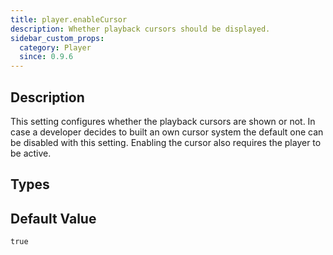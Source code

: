 ```yaml
---
title: player.enableCursor
description: Whether playback cursors should be displayed.
sidebar_custom_props:
  category: Player
  since: 0.9.6
---
```


<SinceBadge since="0.9.6" />


## Description

This setting configures whether the playback cursors are shown or not. In case a developer decides to built an own cursor system the default one can be disabled with this setting. Enabling the cursor also requires the player to be active. 

<PropertyDescription showJson={true} />

## Types

<TypeTable>
    <TypeRow name="bool" />
</TypeTable>

## Default Value

`true`